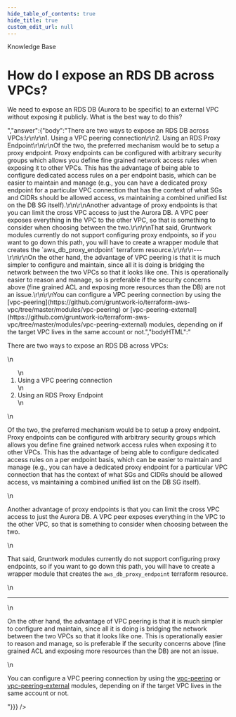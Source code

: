 ```yaml
---
hide_table_of_contents: true
hide_title: true
custom_edit_url: null
---
```



<CenterLayout>
<span className="title">Knowledge Base</span>
<h1>How do I expose an RDS DB across VPCs?</h1>
<GitHub discussion={{"id":"D_kwDOF8slf84AOsG5","number":167,"author":{"login":"yorinasub17"},"title":"How do I expose an RDS DB across VPCs?","body":"We need to expose an RDS DB (Aurora to be specific) to an external VPC without exposing it publicly. What is the best way to do this?","bodyHTML":"<p dir=\"auto\">We need to expose an RDS DB (Aurora to be specific) to an external VPC without exposing it publicly. What is the best way to do this?</p>","answer":{"body":"There are two ways to expose an RDS DB across VPCs:\r\n\r\n1. Using a VPC peering connection\r\n2. Using an RDS Proxy Endpoint\r\n\r\nOf the two, the preferred mechanism would be to setup a proxy endpoint. Proxy endpoints can be configured with arbitrary security groups which allows you define fine grained network access rules when exposing it to other VPCs. This has the advantage of being able to configure dedicated access rules on a per endpoint basis, which can be easier to maintain and manage (e.g., you can have a dedicated proxy endpoint for a particular VPC connection that has the context of what SGs and CIDRs should be allowed access, vs maintaining a combined unified list on the DB SG itself).\r\n\r\nAnother advantage of proxy endpoints is that you can limit the cross VPC access to just the Aurora DB. A VPC peer exposes everything in the VPC to the other VPC, so that is something to consider when choosing between the two.\r\n\r\nThat said, Gruntwork modules currently do not support configuring proxy endpoints, so if you want to go down this path, you will have to create a wrapper module that creates the `aws_db_proxy_endpoint` terraform resource.\r\n\r\n---\r\n\r\nOn the other hand, the advantage of VPC peering is that it is much simpler to configure and maintain, since all it is doing is bridging the network between the two VPCs so that it looks like one. This is operationally easier to reason and manage, so is preferable if the security concerns above (fine grained ACL and exposing more resources than the DB) are not an issue.\r\n\r\nYou can configure a VPC peering connection by using the [vpc-peering](https://github.com/gruntwork-io/terraform-aws-vpc/tree/master/modules/vpc-peering) or [vpc-peering-external](https://github.com/gruntwork-io/terraform-aws-vpc/tree/master/modules/vpc-peering-external) modules, depending on if the target VPC lives in the same account or not.","bodyHTML":"<p dir=\"auto\">There are two ways to expose an RDS DB across VPCs:</p>\n<ol dir=\"auto\">\n<li>Using a VPC peering connection</li>\n<li>Using an RDS Proxy Endpoint</li>\n</ol>\n<p dir=\"auto\">Of the two, the preferred mechanism would be to setup a proxy endpoint. Proxy endpoints can be configured with arbitrary security groups which allows you define fine grained network access rules when exposing it to other VPCs. This has the advantage of being able to configure dedicated access rules on a per endpoint basis, which can be easier to maintain and manage (e.g., you can have a dedicated proxy endpoint for a particular VPC connection that has the context of what SGs and CIDRs should be allowed access, vs maintaining a combined unified list on the DB SG itself).</p>\n<p dir=\"auto\">Another advantage of proxy endpoints is that you can limit the cross VPC access to just the Aurora DB. A VPC peer exposes everything in the VPC to the other VPC, so that is something to consider when choosing between the two.</p>\n<p dir=\"auto\">That said, Gruntwork modules currently do not support configuring proxy endpoints, so if you want to go down this path, you will have to create a wrapper module that creates the <code class=\"notranslate\">aws_db_proxy_endpoint</code> terraform resource.</p>\n<hr>\n<p dir=\"auto\">On the other hand, the advantage of VPC peering is that it is much simpler to configure and maintain, since all it is doing is bridging the network between the two VPCs so that it looks like one. This is operationally easier to reason and manage, so is preferable if the security concerns above (fine grained ACL and exposing more resources than the DB) are not an issue.</p>\n<p dir=\"auto\">You can configure a VPC peering connection by using the <a href=\"https://github.com/gruntwork-io/terraform-aws-vpc/tree/master/modules/vpc-peering\">vpc-peering</a> or <a href=\"https://github.com/gruntwork-io/terraform-aws-vpc/tree/master/modules/vpc-peering-external\">vpc-peering-external</a> modules, depending on if the target VPC lives in the same account or not.</p>"}}} />

</CenterLayout>
  

<!-- ##DOCS-SOURCER-START
{
  "sourcePlugin": "github-discussions",
  "hash": "76361e52aeba4fa3e7af598c58b06353"
}
##DOCS-SOURCER-END -->
